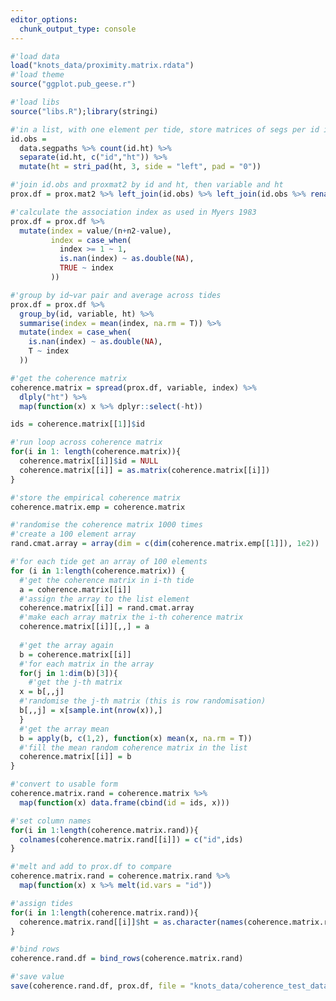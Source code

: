 ```yaml
---
editor_options: 
  chunk_output_type: console
---
```


```r
#'load data
load("knots_data/proximity.matrix.rdata")
#'load theme
source("ggplot.pub_geese.r")
```

```r
#'load libs
source("libs.R");library(stringi)
```

```r
#'in a list, with one element per tide, store matrices of segs per id in tide
id.obs = 
  data.segpaths %>% count(id.ht) %>% 
  separate(id.ht, c("id","ht")) %>% 
  mutate(ht = stri_pad(ht, 3, side = "left", pad = "0"))

```

```r
#'join id.obs and proxmat2 by id and ht, then variable and ht
prox.df = prox.mat2 %>% left_join(id.obs) %>% left_join(id.obs %>% rename(n2 = n), by = c("variable" = "id","ht"))
```

```r
#'calculate the association index as used in Myers 1983
prox.df = prox.df %>% 
  mutate(index = value/(n+n2-value),
         index = case_when(
           index >= 1 ~ 1,
           is.nan(index) ~ as.double(NA),
           TRUE ~ index
         ))

#'group by id~var pair and average across tides
prox.df = prox.df %>% 
  group_by(id, variable, ht) %>% 
  summarise(index = mean(index, na.rm = T)) %>% 
  mutate(index = case_when(
    is.nan(index) ~ as.double(NA),
    T ~ index
  ))
```

```r
#'get the coherence matrix
coherence.matrix = spread(prox.df, variable, index) %>% 
  dlply("ht") %>% 
  map(function(x) x %>% dplyr::select(-ht))

ids = coherence.matrix[[1]]$id

#'run loop across coherence matrix
for(i in 1: length(coherence.matrix)){
  coherence.matrix[[i]]$id = NULL
  coherence.matrix[[i]] = as.matrix(coherence.matrix[[i]])
}

#'store the empirical coherence matrix
coherence.matrix.emp = coherence.matrix
```

```r
#'randomise the coherence matrix 1000 times
#'create a 100 element array
rand.cmat.array = array(dim = c(dim(coherence.matrix.emp[[1]]), 1e2))

#'for each tide get an array of 100 elements
for (i in 1:length(coherence.matrix)) {
  #'get the coherence matrix in i-th tide
  a = coherence.matrix[[i]]
  #'assign the array to the list element
  coherence.matrix[[i]] = rand.cmat.array
  #'make each array matrix the i-th coherence matrix
  coherence.matrix[[i]][,,] = a
  
  #'get the array again
  b = coherence.matrix[[i]]
  #'for each matrix in the array
  for(j in 1:dim(b)[3]){
    #'get the j-th matrix
  x = b[,,j]
  #'randomise the j-th matrix (this is row randomisation)
  b[,,j] = x[sample.int(nrow(x)),]
  }
  #'get the array mean
  b = apply(b, c(1,2), function(x) mean(x, na.rm = T))
  #'fill the mean random coherence matrix in the list
  coherence.matrix[[i]] = b
}

```

```r
#'convert to usable form
coherence.matrix.rand = coherence.matrix %>% 
  map(function(x) data.frame(cbind(id = ids, x)))

#'set column names
for(i in 1:length(coherence.matrix.rand)){
  colnames(coherence.matrix.rand[[i]]) = c("id",ids)  
}
```

```r
#'melt and add to prox.df to compare
coherence.matrix.rand = coherence.matrix.rand %>% 
  map(function(x) x %>% melt(id.vars = "id"))

#'assign tides
for(i in 1:length(coherence.matrix.rand)){
  coherence.matrix.rand[[i]]$ht = as.character(names(coherence.matrix.rand))[i]
}

#'bind rows
coherence.rand.df = bind_rows(coherence.matrix.rand)
```

```r
#'save value
save(coherence.rand.df, prox.df, file = "knots_data/coherence_test_data.rdata")
```

